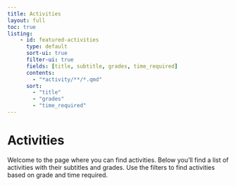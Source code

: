 ```yaml
---
title: Activities
layout: full
toc: true
listing:
    - id: featured-activities
      type: default
      sort-ui: true
      filter-ui: true
      fields: [title, subtitle, grades, time_required]
      contents:
        - "*activity/**/*.qmd"
      sort:
        - "title"
        - "grades"
        - "time_required"
---
```


# Activities

Welcome to the page where you can find activities. Below you'll find a list of activities with their subtitles and grades. Use the filters to find activities based on grade and time required.
